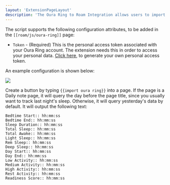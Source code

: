 ```yaml
---
layout: 'ExtensionPageLayout'
description: 'The Oura Ring to Roam Integration allows users to import their daily summaries on a given day into their daily notes page.'
---
```


The script supports the following configuration attributes, to be added in the `[[roam/js/oura-ring]]` page:

- `Token` - (Required) This is the personal access token associated with your Oura Ring account. The extension needs this in order to access your personal data. [Click here](https://cloud.ouraring.com/personal-access-tokens), to generate your own personal access token.

An example configuration is shown below:

![](/images/oura-config.png)

Create a button by typing `{{import oura ring}}` into a page. If the page is a Daily note page, it will query the day before the page title, since you usually want to track last night's sleep. Otherwise, it will query yesterday's data by default. It will output the following text:

```
Bedtime Start:: hh:mm:ss
Bedtime End:: hh:mm:ss
Sleep Duration:: hh:mm:ss
Total Sleep:: hh:mm:ss
Total Awake:: hh:mm:ss
Light Sleep:: hh:mm:ss
Rem Sleep:: hh:mm:ss
Deep Sleep:: hh:mm:ss
Day Start:: hh:mm:ss
Day End:: hh:mm:ss
Low Activity:: hh:mm:ss
Medium Activity:: hh:mm:ss
High Activity:: hh:mm:ss
Rest Activity:: hh:mm:ss
Readiness Score:: hh:mm:ss
```
